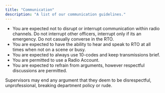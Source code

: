 ```yaml
---
title: "Communication"
description: "A list of our communication guidelines."
---
```


- You are expected not to disrupt or interrupt communication within radio channels. Do not interrupt other officers, interrupt only if its an emergency. Do not casually converse in the RTO.
- You are expected to have the ability to hear and speak to RTO at all times when not on a scene or busy.
- You are expected to always use 10-codes and keep transmissions brief.
- You are permitted to use a Radio Account.
- You are expected to refrain from arguments, however respectful discussions are permitted. 

<Warning>
  Supervisors may end any argument that they deem to be disrespectful, unprofessional, breaking department policy or rude.
</Warning>